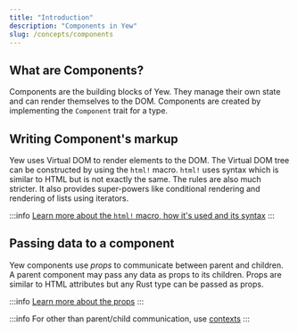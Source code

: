 ```yaml
---
title: "Introduction"
description: "Components in Yew"
slug: /concepts/components
---
```


## What are Components?

Components are the building blocks of Yew. They manage their own state and can render themselves to the DOM.
Components are created by implementing the `Component` trait for a type.

## Writing Component's markup

Yew uses Virtual DOM to render elements to the DOM. The Virtual DOM tree can be constructed by using the
`html!` macro. `html!` uses syntax which is similar to HTML but is not exactly the same. The rules are also
much stricter. It also provides super-powers like conditional rendering and rendering of lists using iterators.

:::info
[Learn more about the `html!` macro, how it's used and its syntax](./html)
:::

## Passing data to a component

Yew components use *props* to communicate between parent and children. A parent component may pass any data as props to
its children. Props are similar to HTML attributes but any Rust type can be passed as props.

:::info
[Learn more about the props](./properties)
:::

:::info
For other than parent/child communication, use [contexts](./contexts)
:::
